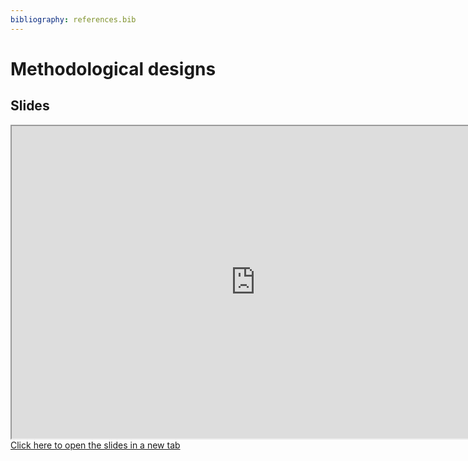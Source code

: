 ```yaml
---
bibliography: references.bib
---
```


# Methodological designs

## Slides

```{=html}
<iframe width="780" height="500" src="https://pmongeon.github.io/info5520/slides/ch4.html#/title-slide/" title="Slides - Week 4"></iframe>
```

```{=html}
<a href="https://pmongeon.github.io/info5520/slides/ch4.html#/title-slide/" target="_blank" rel="noopener noreferrer">Click here to open the slides in a new tab</a> 
```
